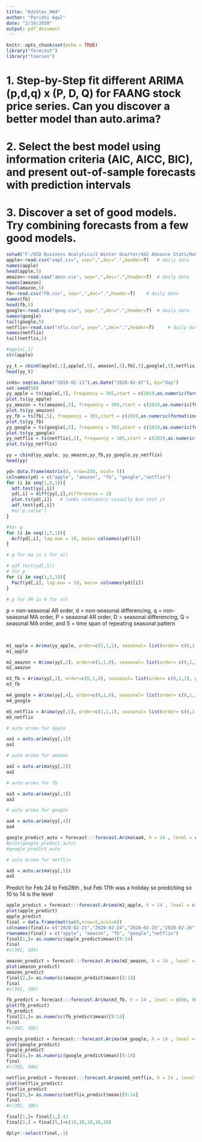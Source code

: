 ```yaml
---
title: "AdvStas_HW4"
author: "Paridhi Agal"
date: "2/19/2020"
output: pdf_document
---
```


```r
knitr::opts_chunk$set(echo = TRUE)
library("forecast")
library("tseries") 

```

# 1. Step-by-Step fit different ARIMA (p,d,q) x (P, D, Q) for FAANG stock price series. Can you discover a better model than auto.arima?

# 2. Select the best model using information criteria (AIC, AICC, BIC), and present out-of-sample forecasts with prediction intervals

# 3. Discover a set of good models. Try combining forecasts from a few good models. 




```r
setwd("F:/UCD Business Analytics/2 Winter Quarter/442 Advance Stats/Homework 4/HW4 Data")
apple<-read.csv("aapl.csv", sep=",",dec=".",header=T) 	# daily data
names(apple)
head(apple,5)
amazon<-read.csv("amzn.csv", sep=",",dec=".",header=T) 	# daily data
names(amazon)
head(amazon,5)
fb<-read.csv("FB.csv", sep=",",dec=".",header=T) 	# daily data
names(fb)
head(fb,5)
google<-read.csv("goog.csv", sep=",",dec=".",header=T) 	# daily data
names(google)
tail(google,5)
netflix<-read.csv("nflx.csv", sep=",",dec=".",header=T) 	# daily data
names(netflix)
tail(netflix,5)
```

```r
#apple[,1]
str(apple)

```


```r
yy_t = cbind(apple[,1],apple[,5], amazon[,5],fb[,5],google[,5],netflix[,5])
head(yy_t)

```



```r
inds= seq(as.Date("2019-02-11"),as.Date("2020-02-07"), by="day")
set.seed(50)
yy_apple = ts(apple[,5], frequency = 365,start = c(2019,as.numeric(format(inds[1],"%j"))))		# coverts sales data as time series object with start date and frequency (daily here)
plot.ts(yy_apple)	
yy_amazon = ts(amazon[,5], frequency = 365,start = c(2019,as.numeric(format(inds[1],"%j"))))		# coverts sales data as time series object with start date and frequency (daily here)
plot.ts(yy_amazon)	
yy_fb = ts(fb[,5], frequency = 365,start = c(2019,as.numeric(format(inds[1],"%j"))))		# coverts sales data as time series object with start date and frequency (daily here)
plot.ts(yy_fb)	
yy_google = ts(google[,5], frequency = 365,start = c(2019,as.numeric(format(inds[1],"%j"))))		# coverts sales data as time series object with start date and frequency (daily here)
plot.ts(yy_google)	
yy_netflix = ts(netflix[,5], frequency = 365,start = c(2019,as.numeric(format(inds[1],"%j"))))		# coverts sales data as time series object with start date and frequency (daily here)
plot.ts(yy_netflix)	
```




```r
yy = cbind(yy_apple, yy_amazon,yy_fb,yy_google,yy_netflix)
head(yy)

```

```r
yd= data.frame(matrix(0, nrow=250, ncol= 5))
colnames(yd) = c("apple", "amazon", "fb", "google","netflix")
for (i in seq(1,5,1)){
  adf.test(yy[,i])
  yd[,i] = diff(yy[,i],differences = 1)			
  plot.ts(yd[,i])	# looks stationary visually but test it
  adf.test(yd[,i])
  #x['p.value']
}

```

```r
#for q
for (i in seq(1,5,1)){
  Acf(yd[,i], lag.max = 10, main= colnames(yd)[i])
}

# q for ma is 1 for all
```



```r
# adf.test(yd[,5])
# for p
for (i in seq(1,5,1)){
  Pacf(yd[,i], lag.max = 10, main= colnames(yd)[i])
}

# p for AR is 0 for all
```

p = non-seasonal AR order, d = non-seasonal differencing, q = non-seasonal MA order, P = seasonal AR order, D = seasonal differencing, Q = seasonal MA order, and S = time span of repeating seasonal pattern


```r


```

## 
```r
m1_apple = Arima(yy_apple, order=c(2,1,2), seasonal= list(order= c(0,1,1), period= 60))
m1_apple


```

```r
m2_amazon = Arima(yy[,2], order=c(1,1,0), seasonal= list(order= c(0,1,1), period= 120))
m2_amazon


```

```r
m3_fb = Arima(yy[,3], order=c(0,1,0), seasonal= list(order= c(0,1,1), period= 60))
m3_fb


```


```r
m4_google = Arima(yy[,4], order=c(0,1,0), seasonal= list(order= c(0,1,1), period= 60))
m4_google


```


```r
m5_netflix = Arima(yy[,5], order=c(1,1,1), seasonal= list(order= c(0,1,1), period= 60))
m5_netflix


```


```r
# auto arima for apple

aa1 = auto.arima(yy[,1])
aa1
```



```r
# auto arima for amazon

aa2 = auto.arima(yy[,2])
aa2
```


```r
# auto arima for fb

aa3 = auto.arima(yy[,3])
aa3
```

```r
# auto arima for google

aa4 = auto.arima(yy[,4])
aa4
```


```r
google_predict_auto = forecast:::forecast.Arima(aa4, h = 14 , level = c(68, 90) )
#plot(google_predict_auto)
#google_predict_auto
```


```r
# auto arima for netflix

aa5 = auto.arima(yy[,5])
aa5
```

Predict for Feb 24 to Feb28th , but Feb 17th was a holiday so predictiing  so 10 to 14 is the level


```r

apple_predict = forecast:::forecast.Arima(m1_apple, h = 14 , level = c(68, 90) )
plot(apple_predict)
apple_predict
final = data.frame(matrix(0,nrow=5,ncol=6))
colnames(final)= c("2020-02-21","2020-02-24","2020-02-25","2020-02-26","2020-02-27","2020-02-28")
rownames(final) = c("apple", "amazon", "fb", "google","netflix")
final[1,]= as.numeric(apple_predict$mean)[9:14]
final
#c(302, 306)
```

```r

amazon_predict = forecast:::forecast.Arima(m2_amazon, h = 14 , level = c(68, 90) )
plot(amazon_predict)
amazon_predict
final[2,]= as.numeric(amazon_predict$mean)[9:14]
final
#c(302, 306)
```

```r

fb_predict = forecast:::forecast.Arima(m3_fb, h = 14 , level = c(68, 90) )
plot(fb_predict)
fb_predict
final[3,]= as.numeric(fb_predict$mean)[9:14]
final
#c(302, 306)
```

```r

google_predict = forecast:::forecast.Arima(m4_google, h = 14 , level = c(68, 90) )
plot(google_predict)
google_predict
final[4,]= as.numeric(google_predict$mean)[9:14]
final
#c(302, 306)
```


```r

netflix_predict = forecast:::forecast.Arima(m5_netflix, h = 14 , level = c(68, 90) )
plot(netflix_predict)
netflix_predict
final[5,]= as.numeric(netflix_predict$mean)[9:14]
final
#c(302, 306)
```

```r
final[1,]= final[1,]-13
final[5,] = final[5,]+c(10,10,10,10,10)

```

```r
dplyr::select(final,-1)
```
